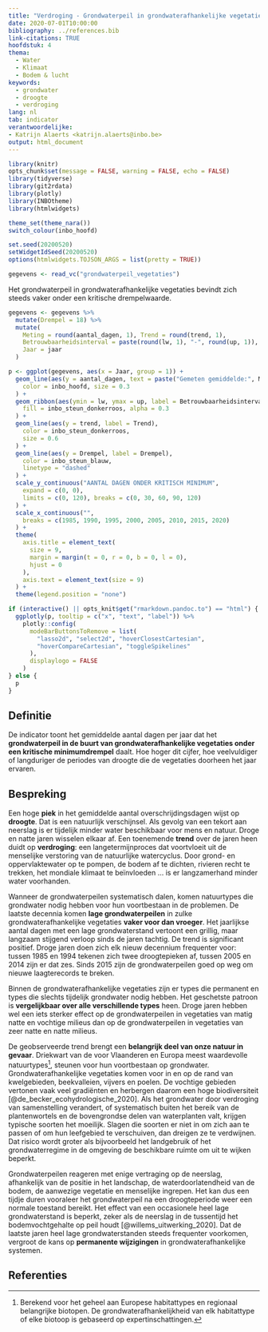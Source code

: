 ```yaml
---
title: "Verdroging - Grondwaterpeil in grondwaterafhankelijke vegetaties"
date: 2020-07-01T10:00:00
bibliography: ../references.bib
link-citations: TRUE
hoofdstuk: 4
thema:
  - Water
  - Klimaat
  - Bodem & lucht
keywords:
  - grondwater
  - droogte
  - verdroging
lang: nl
tab: indicator
verantwoordelijke:
- Katrijn Alaerts <katrijn.alaerts@inbo.be>
output: html_document
---
```


```r
library(knitr)
opts_chunk$set(message = FALSE, warning = FALSE, echo = FALSE)
library(tidyverse)
library(git2rdata)
library(plotly)
library(INBOtheme)
library(htmlwidgets)

theme_set(theme_nara())
switch_colour(inbo_hoofd)

set.seed(20200520)
setWidgetIdSeed(20200520)
options(htmlwidgets.TOJSON_ARGS = list(pretty = TRUE))
```

```r
gegevens <- read_vc("grondwaterpeil_vegetaties")
```
Het grondwaterpeil in grondwaterafhankelijke vegetaties bevindt zich steeds vaker onder een kritische drempelwaarde.

```r

gegevens <- gegevens %>%
  mutate(Drempel = 18) %>%
  mutate(
    Meting = round(aantal_dagen, 1), Trend = round(trend, 1),
    Betrouwbaarheidsinterval = paste(round(lw, 1), "-", round(up, 1)),
    Jaar = jaar
  )

p <- ggplot(gegevens, aes(x = Jaar, group = 1)) +
  geom_line(aes(y = aantal_dagen, text = paste("Gemeten gemiddelde:", Meting)),
    color = inbo_hoofd, size = 0.3
  ) +
  geom_ribbon(aes(ymin = lw, ymax = up, label = Betrouwbaarheidsinterval),
    fill = inbo_steun_donkerroos, alpha = 0.3
  ) +
  geom_line(aes(y = trend, label = Trend),
    color = inbo_steun_donkerroos,
    size = 0.6
  ) +
  geom_line(aes(y = Drempel, label = Drempel),
    color = inbo_steun_blauw,
    linetype = "dashed"
  ) +
  scale_y_continuous("AANTAL DAGEN ONDER KRITISCH MINIMUM",
    expand = c(0, 0),
    limits = c(0, 120), breaks = c(0, 30, 60, 90, 120)
  ) +
  scale_x_continuous("",
    breaks = c(1985, 1990, 1995, 2000, 2005, 2010, 2015, 2020)
  ) +
  theme(
    axis.title = element_text(
      size = 9,
      margin = margin(t = 0, r = 0, b = 0, l = 0),
      hjust = 0
    ),
    axis.text = element_text(size = 9)
  ) +
  theme(legend.position = "none")

if (interactive() || opts_knit$get("rmarkdown.pandoc.to") == "html") {
  ggplotly(p, tooltip = c("x", "text", "label")) %>%
    plotly::config(
      modeBarButtonsToRemove = list(
        "lasso2d", "select2d", "hoverClosestCartesian",
        "hoverCompareCartesian", "toggleSpikelines"
      ),
      displaylogo = FALSE
    )
} else {
  p
}
```

## Definitie

De indicator toont het gemiddelde aantal dagen per jaar dat het **grondwaterpeil in de buurt van grondwaterafhankelijke vegetaties onder een kritische minimumdrempel** daalt. Hoe hoger dit cijfer, hoe veelvuldiger of langduriger de periodes van droogte die de vegetaties doorheen het jaar ervaren. 

## Bespreking

Een hoge **piek** in het gemiddelde aantal overschrijdingsdagen wijst op **droogte**. 
Dat is een natuurlijk verschijnsel. 
Als gevolg van een tekort aan neerslag is er tijdelijk minder water beschikbaar voor mens en natuur. 
Droge en natte jaren wisselen elkaar af. 
Een toenemende **trend** over de jaren heen duidt op **verdroging**: een langetermijnproces dat voortvloeit uit de menselijke verstoring van de natuurlijke watercyclus. 
Door grond- en oppervlaktewater op te pompen, de bodem af te dichten, rivieren recht te trekken, het mondiale klimaat te beïnvloeden … is er langzamerhand minder water voorhanden.

Wanneer de grondwaterpeilen systematisch dalen, komen natuurtypes die grondwater nodig hebben voor hun voortbestaan in de problemen. 
De laatste decennia komen **lage grondwaterpeilen** in zulke grondwaterafhankelijke vegetaties **vaker voor dan vroeger**. 
Het jaarlijkse aantal dagen met een lage grondwaterstand vertoont een grillig, maar langzaam stijgend verloop sinds de jaren tachtig. 
De trend is significant positief. 
Droge jaren doen zich elk nieuw decennium frequenter voor: tussen 1985 en 1994 tekenen zich twee droogtepieken af, tussen 2005 en 2014 zijn er dat zes. 
Sinds 2015 zijn de grondwaterpeilen goed op weg om nieuwe laagterecords te breken.

Binnen de grondwaterafhankelijke vegetaties zijn er types die permanent en types die slechts tijdelijk grondwater nodig hebben. 
Het geschetste patroon is **vergelijkbaar over alle verschillende types** heen. 
Droge jaren hebben wel een iets sterker effect op de grondwaterpeilen in vegetaties van matig natte en vochtige milieus dan op de grondwaterpeilen in vegetaties van zeer natte en natte milieus. 

De geobserveerde trend brengt een **belangrijk deel van onze natuur in gevaar**. 
Driekwart van de voor Vlaanderen en Europa meest waardevolle natuurtypes^[Berekend voor het geheel aan Europese habitattypes en regionaal belangrijke biotopen. De grondwaterafhankelijkheid van elk habitattype of elke biotoop is gebaseerd op expertinschattingen.], steunen voor hun voortbestaan op grondwater. 
Grondwaterafhankelijke vegetaties komen voor in en op de rand van kwelgebieden, beekvalleien, vijvers en poelen.
De vochtige gebieden vertonen vaak veel gradiënten en herbergen daarom een hoge biodiversiteit [@de_becker_ecohydrologische_2020]. 
Als het grondwater door verdroging van samenstelling verandert, of systematisch buiten het bereik van de plantenwortels en de bovengrondse delen van waterplanten valt, krijgen typische soorten het moeilijk. 
Slagen die soorten er niet in om zich aan te passen of om hun leefgebied te verschuiven, dan dreigen ze te verdwijnen. 
Dat risico wordt groter als bijvoorbeeld het landgebruik of het grondwaterregime in de omgeving de beschikbare ruimte om uit te wijken beperkt. 

Grondwaterpeilen reageren met enige vertraging op de neerslag, afhankelijk van de positie in het landschap, de waterdoorlatendheid van de bodem, de aanwezige vegetatie en menselijke ingrepen. 
Het kan dus een tijdje duren vooraleer het grondwaterpeil na een droogteperiode weer een normale toestand bereikt. 
Het effect van een occasionele heel lage grondwaterstand is beperkt, zeker als de neerslag in de tussentijd het bodemvochtgehalte op peil houdt [@willems_uitwerking_2020]. 
Dat de laatste jaren heel lage grondwaterstanden steeds frequenter voorkomen, vergroot de kans op **permanente wijzigingen** in grondwaterafhankelijke systemen. 

## Referenties
